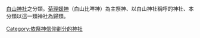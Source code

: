 [[白山神社|白山神社]]之分類。[[菊理媛神|菊理媛神]]（白山比咩神）為主祭神、以白山神社稱呼的神社、本分類以這一類神社為歸類。

[[Category:依祭神信仰劃分的神社|Category:依祭神信仰劃分的神社]]